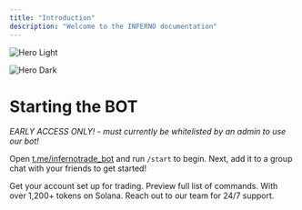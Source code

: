 ```yaml
---
title: "Introduction"
description: "Welcome to the INFERNO documentation"
---
```


<img
  className="block dark:hidden"
  src="/GtTTrAEbMAQf07w.jpg"
  alt="Hero Light"
/>

<img
  className="hidden dark:block"
  src="/GtTTrAEbMAQf07w.jpg"
  alt="Hero Dark"
  title={true}
/>

# **Starting the BOT**

_EARLY ACCESS ONLY\! - must currently be whitelisted by an admin to use our bot\!_

Open [t.me/infernotrade_bot](https://t.me/infernotrade_bot) and run `/start` to begin. Next, add it to a group chat with your friends to get started\!

<CardGroup cols={2}>
  <Card title="1. Generate an Account" icon="pen-to-square" href="https://t.me/infernotrade_bot">
    Get your account set up for trading.
  </Card>
  <Card title="2. Commands" icon="gun" href="/commands">
    Preview full list of commands.
  </Card>
</CardGroup>

<CardGroup cols={2}>
  <Card title="3. Tradable Assets" icon="gift" href="https://infernobot.io/trade">
    With over 1,200+ tokens on Solana.
  </Card>
  <Card title="Support" icon="screwdriver-wrench" href="https://discord.gg/kNkgsUT2">
    Reach out to our team for 24/7 support.
  </Card>
</CardGroup>